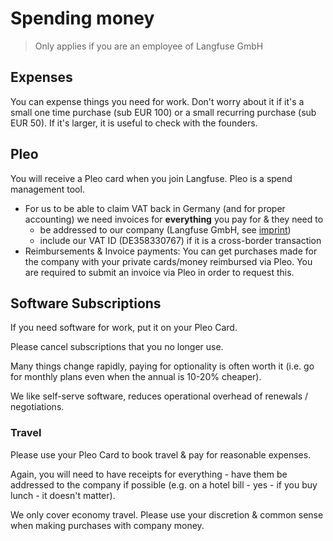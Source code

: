 # Spending money

> Only applies if you are an employee of Langfuse GmbH

## Expenses

You can expense things you need for work. Don't worry about it if it's a small one time purchase (sub EUR 100) or a small recurring purchase (sub EUR 50). If it's larger, it is useful to check with the founders.

## Pleo

You will receive a Pleo card when you join Langfuse. Pleo is a spend management tool.

- For us to be able to claim VAT back in Germany (and for proper accounting) we need invoices for **everything** you pay for & they need to
  - be addressed to our company (Langfuse GmbH, see [imprint](/imprint))
  - include our VAT ID (DE358330767) if it is a cross-border transaction
- Reimbursements & Invoice payments: You can get purchases made for the company with your private cards/money reimbursed via Pleo. You are required to submit an invoice via Pleo in order to request this.

## Software Subscriptions

If you need software for work, put it on your Pleo Card.

Please cancel subscriptions that you no longer use.

Many things change rapidly, paying for optionality is often worth it (i.e. go for monthly plans even when the annual is 10-20% cheaper).

We like self-serve software, reduces operational overhead of renewals / negotiations.

### Travel

Please use your Pleo Card to book travel & pay for reasonable expenses.

Again, you will need to have receipts for everything - have them be addressed to the company if possible (e.g. on a hotel bill - yes - if you buy lunch - it doesn't matter).

We only cover economy travel. Please use your discretion & common sense when making purchases with company money.
